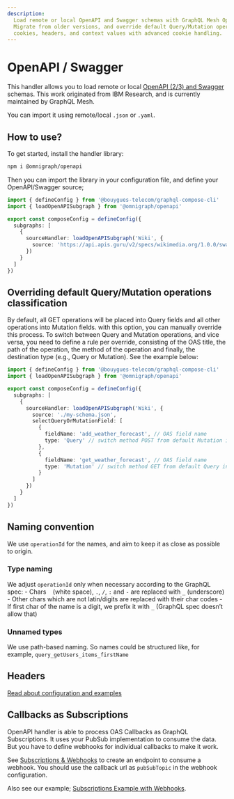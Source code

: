 ```yaml
---
description:
  Load remote or local OpenAPI and Swagger schemas with GraphQL Mesh OpenAPI/ Swagger handler.
  Migrate from older versions, and override default Query/Mutation operations classification. Accept
  cookies, headers, and context values with advanced cookie handling.
---
```



# OpenAPI / Swagger

This handler allows you to load remote or local [OpenAPI (2/3) and Swagger](https://swagger.io)
schemas. This work originated from IBM Research, and is currently maintained by GraphQL Mesh.

You can import it using remote/local `.json` or `.yaml`.

## How to use?

To get started, install the handler library:

```sh npm2yarn
npm i @omnigraph/openapi
```

Then you can import the library in your configuration file, and define your OpenAPI/Swagger source;

```ts filename="mesh.config.ts"
import { defineConfig } from '@bouygues-telecom/graphql-compose-cli'
import { loadOpenAPISubgraph } from '@omnigraph/openapi'

export const composeConfig = defineConfig({
  subgraphs: [
    {
      sourceHandler: loadOpenAPISubgraph('Wiki', {
        source: 'https://api.apis.guru/v2/specs/wikimedia.org/1.0.0/swagger.yaml'
      })
    }
  ]
})
```

## Overriding default Query/Mutation operations classification

By default, all GET operations will be placed into Query fields and all other operations into
Mutation fields. with this option, you can manually override this process. To switch between Query
and Mutation operations, and vice versa, you need to define a rule per override, consisting of the
OAS title, the path of the operation, the method of the operation and finally, the destination type
(e.g., Query or Mutation). See the example below:

```ts filename="mesh.config.ts"
import { defineConfig } from '@bouygues-telecom/graphql-compose-cli'
import { loadOpenAPISubgraph } from '@omnigraph/openapi'

export const composeConfig = defineConfig({
  subgraphs: [
    {
      sourceHandler: loadOpenAPISubgraph('Wiki', {
        source: './my-schema.json',
        selectQueryOrMutationField: [
          {
            fieldName: 'add_weather_forecast', // OAS field name
            type: 'Query' // switch method POST from default Mutation into Query
          },
          {
            fieldName: 'get_weather_forecast', // OAS field name
            type: 'Mutation' // switch method GET from default Query into Mutation
          }
        ]
      })
    }
  ]
})
```

## Naming convention

We use `operationId` for the names, and aim to keep it as close as possible to origin.

### Type naming

We adjust `operationId` only when necessary according to the GraphQL spec: - Chars ` ` (white
space), `.`, `/`, `:` and `-` are replaced with `_` (underscore) - Other chars which are not
latin/digits are replaced with their char codes - If first char of the name is a digit, we prefix it
with `_` (GraphQL spec doesn’t allow that)

### Unnamed types

We use path-based naming. So names could be structured like, for example,
`query_getUsers_items_firstName`

## Headers

[Read about configuration and examples](/v1/source-handlers#setting-headers)

## Callbacks as Subscriptions

OpenAPI handler is able to process OAS Callbacks as GraphQL Subscriptions. It uses your PubSub
implementation to consume the data. But you have to define webhooks for individual callbacks to make
it work.

See [Subscriptions & Webhooks](https://the-guild.dev/graphql/mesh/v1/subscriptions-webhooks) to
create an endpoint to consume a webhook. You should use the callback url as `pubSubTopic` in the
webhook configuration.

Also see our example;
[Subscriptions Example with Webhooks](https://codesandbox.io/s/github/ardatan/graphql-mesh/tree/master/examples/v1-next/openapi-subscriptions).
